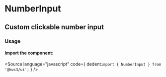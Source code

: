 
<Version />

# NumberInput
## Custom clickable number input

<Meta of={Stories} />
<Canvas />
<Controls />

### Usage
#### Import the component:
<Source
  language="javascript"
  code={
    dedent`import { NumberInput } from '@kws3/ui';`
  }
/>